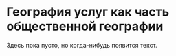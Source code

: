 # География услуг как часть общественной географии

Здесь пока пусто, но когда-нибудь появится текст.
